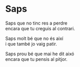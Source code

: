 # Saps {-}

Saps que no tinc res a perdre<br>
encara que tu creguis al contrari.<br>

Saps molt bé que no és així<br>
i que també jo vaig patir.<br>

Saps prou bé que mai he dit aixó<br>
encara que tu pensis al pitjor.
